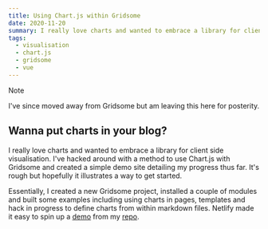 ```yaml
---
title: Using Chart.js within Gridsome
date: 2020-11-20
summary: I really love charts and wanted to embrace a library for client side visualisation. I've hacked around with a method to use Chart.js with Gridsome and created a simple demo site detailing my progress thus far. It's rough but hopefully it illustrates a way to get started.
tags:
  - visualisation
  - chart.js
  - gridsome
  - vue
---
```


> [!NOTE]
> I've since moved away from Gridsome but am leaving this here for posterity.

## Wanna put charts in your blog?

I really love charts and wanted to embrace a library for client side visualisation. I've hacked around with a method to use Chart.js with Gridsome and created a simple demo site detailing my progress thus far. It's rough but hopefully it illustrates a way to get started.

Essentially, I created a new Gridsome project, installed a couple of modules and built some examples including using charts in pages, templates and hack in progress to define charts from within markdown files. Netlify made it easy to spin up a [demo](https://hungry-babbage-b374c1.netlify.app/) from my [repo](https://github.com/scrambldchannel/gridsome-chartjs-examples).
